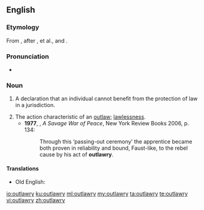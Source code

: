 ==English==

===Etymology===
From {{suffix|outlaw|ry|lang=en}}, after {{etyl|xno|en}} {{term|utlagarie}}, {{term|utlarie}} et al., and {{etyl|LL.|en}} {{term|utlagaria}}.

===Pronunciation===
* {{a|UK}} {{IPA|/ˈaʊtlɔːɹi/|lang=en}}

===Noun===
{{en-noun|outlawries}}

# {{label|en|legal|historical}} A declaration that an individual cannot benefit from the protection of law in a jurisdiction. {{defdate|from 14th c.}}
# The action characteristic of an [[outlaw]]; [[lawlessness]]. {{defdate|from 19th c.}}
#* '''1977''', {{w|Alistair Horne}}, ''A Savage War of Peace'', New York Review Books 2006, p. 134:
#*: Through this ‘passing-out ceremony’ the apprentice became both proven in reliability and bound, Faust-like, to the rebel cause by his act of '''outlawry'''.

====Translations====
{{trans-top|declaration removing someone from protection of law}}
{{trans-mid}}
* Old English: {{t|ang|ūtlagu|f}}
{{trans-bottom}}

[[io:outlawry]]
[[ku:outlawry]]
[[ml:outlawry]]
[[my:outlawry]]
[[ta:outlawry]]
[[te:outlawry]]
[[vi:outlawry]]
[[zh:outlawry]]